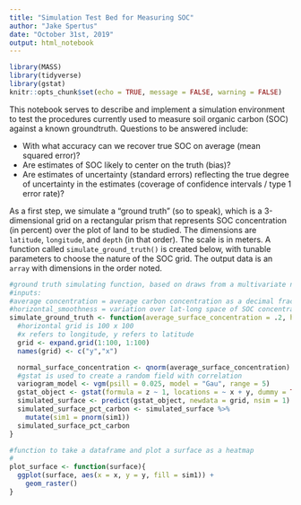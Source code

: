 ```yaml
---
title: "Simulation Test Bed for Measuring SOC"
author: "Jake Spertus"
date: "October 31st, 2019"
output: html_notebook
---
```


```r
library(MASS)
library(tidyverse)
library(gstat)
knitr::opts_chunk$set(echo = TRUE, message = FALSE, warning = FALSE)
```

This notebook serves to describe and implement a simulation environment to test the procedures currently used to measure soil organic carbon (SOC) against a known groundtruth. Questions to be answered include:

- With what accuracy can we recover true SOC on average (mean squared error)?
- Are estimates of SOC likely to center on the truth (bias)?
- Are estimates of uncertainty (standard errors) reflecting the true degree of uncertainty in the estimates (coverage of confidence intervals / type 1 error rate)? 

As a first step, we simulate a "ground truth" (so to speak), which is a 3-dimensional grid on a rectangular prism that represents SOC concentration (in percent) over the plot of land to be studied. The dimensions are `latitude`, `longitude`, and `depth` (in that order). The scale is in meters. A function called `simulate_ground_truth()` is created below, with tunable parameters to choose the nature of the SOC grid. The output data is an `array` with dimensions in the order noted.

```r
#ground truth simulating function, based on draws from a multivariate normal passed through a probit function.
#inputs:
#average concentration = average carbon concentration as a decimal fraction, must be between 0 and 1
#horizontal_smoothness = variation over lat-long space of SOC concentration. 0 means there is no autocorrelation whatsoever, so that % SOC at adjacent gridpoints is independent. 1 indicates % SOC is constant.
simulate_ground_truth <- function(average_surface_concentration = .2, horizontal_smoothness = .1){
  #horizontal grid is 100 x 100
  #x refers to longitude, y refers to latitude
  grid <- expand.grid(1:100, 1:100)
  names(grid) <- c("y","x")

  normal_surface_concentration <- qnorm(average_surface_concentration)
  #gstat is used to create a random field with correlation
  variogram_model <- vgm(psill = 0.025, model = "Gau", range = 5)
  gstat_object <- gstat(formula = z ~ 1, locations = ~ x + y, dummy = TRUE, beta = normal_surface_concentration, model = variogram_model, nmax = 20)
  simulated_surface <- predict(gstat_object, newdata = grid, nsim = 1)
  simulated_surface_pct_carbon <- simulated_surface %>%
    mutate(sim1 = pnorm(sim1))
  simulated_surface_pct_carbon
}
```

```r
#function to take a dataframe and plot a surface as a heatmap 
#
plot_surface <- function(surface){
  ggplot(surface, aes(x = x, y = y, fill = sim1)) + 
    geom_raster()
}
```